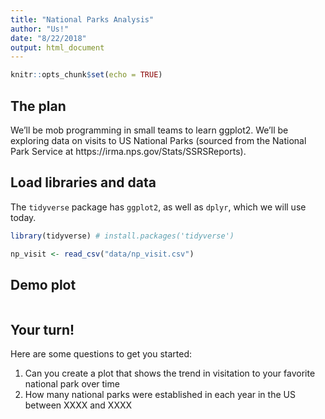 ```yaml
---
title: "National Parks Analysis"
author: "Us!"
date: "8/22/2018"
output: html_document
---
```


```r
knitr::opts_chunk$set(echo = TRUE)
```

## The plan

We'll be mob programming in small teams to learn ggplot2. We'll be exploring data on visits to US National Parks (sourced from the National Park Service at https://irma.nps.gov/Stats/SSRSReports).  



## Load libraries and data 

The `tidyverse` package has `ggplot2`, as well as `dplyr`, which we will use today.

```r
library(tidyverse) # install.packages('tidyverse')

np_visit <- read_csv("data/np_visit.csv")
```

## Demo plot


```r

```

## Your turn!

Here are some questions to get you started: 

1. Can you create a plot that shows the trend in visitation to your favorite national park over time
2. How many national parks were established in each year in the US between XXXX and XXXX
